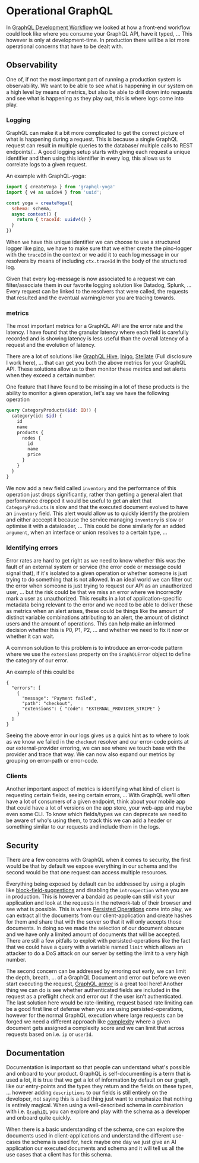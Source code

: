 
<CodeTheme />
<SEO
  title={documentProps.title}
  description={documentProps.description}
  keywords={documentProps.tags}
  image={documentProps.image}
/>

# Operational GraphQL

In [GraphQL Development Workflow](./graphql-development-workflow) we looked at how a front-end
workflow could look like where you consume your GraphQL API, have it typed, ... This however
is only at development-time. In production there will be a lot more operational concerns that
have to be dealt with.

## Observability

One of, if not the most important part of running a production system is observability. We want
to be able to see what is happening in our system on a high level by means of metrics, but also
be able to drill down into requests and see what is happening as they play out, this is where logs come
into play.

### Logging

GraphQL can make it a bit more complicated to get the correct picture of what is happening during
a request. This is because a single GraphQL request can result in multiple queries to the database/
multiple calls to REST endpoints/... A good logging setup starts with giving each request
a unique identifier and then using this identifier in every log, this allows us to correlate
logs to a given request.

An example with GraphQL-yoga:

```js
import { createYoga } from 'graphql-yoga'
import { v4 as uuidv4 } from 'uuid';

const yoga = createYoga({
  schema: schema,
  async context() {
    return { traceId: uuidv4() }
  }
})
```

When we have this unique identifier we can choose to use a structured logger like [pino](https://github.com/pinojs/pino),
we have to make sure that we either create the pino-logger with the `traceId` in the context or we add it to each log message
in our resolvers by means of including `ctx.traceId` in the body of the structured log.

Given that every log-message is now associated to a request we can filter/associate them in our favorite logging solution like Datadog, Splunk, ...
Every request can be linked to the resolvers that were called, the requests that resulted and the eventual warning/error you are tracing towards.

### metrics

The most important metrics for a GraphQL API are the error rate and the latency. I have found that the granular latency where
each field is carefully recorded and is showing latency is less useful than the overall latency of a request and the evolution
of latency.

There are a lot of solutions like [GraphQL Hive](https://the-guild.dev/graphql/hive), [Inigo](https://inigo.io),
[Stellate](https://stellate.co) (Full disclosure I work here), ... that can get you both the above metrics for your GraphQL API.
These solutions allow us to then monitor these metrics and set alerts when they exceed a certain number.

One feature that I have found to be missing in a lot of these products is the ability to monitor a given operation, let's say we
have the following operation

```graphql
query CategoryProducts($id: ID!) {
  category(id: $id) {
    id
    name
    products {
      nodes {
        id
        name
        price
      }
    }
  }
}
```

We now add a new field called `inventory` and the performance of this operation just drops significantly, rather than
getting a general alert that performance dropped it would be useful to get an alert that `CategoryProducts` is slow and
that the executed document evolved to have an `inventory` field. This alert would allow us to quickly identify the problem and
either acccept it because the service managing `inventory` is slow or optimise it with a dataloader, ... This could be done similarly
for an added `argument`, when an interface or union resolves to a certain type, ...

### Identifying errors

Error rates are hard to get right as we need to know whether this was the fault of an external system or service (the error code or message
could signal that), if it's isolated to a given operation or whether someone is just trying to do something that is not allowed.
In an ideal world we can filter out the error when someone is just trying to request our API as an unauthorized user, ... but the risk
could be that we miss an error where we incorrectly mark a user as unauthorized. This results in a lot of application-specific metadata
being relevant to the error and we need to be able to deliver these as metrics when an alert arises, these could be things like the amount
of distinct variable combinations attributing to an alert, the amount of distinct users and the amount of operations. This can help
make an informed decision whether this is P0, P1, P2, ... and whether we need to fix it now or whether it can wait.

A common solution to this problem is to introduce an error-code pattern where we use the `extensions` property on the `GraphQLError` object
to define the category of our error.

An example of this could be

```
{
  "errors": [
    {
      "message": "Payment failed",
      "path": "checkout",
      "extensions": { "code": "EXTERNAL_PROVIDER_STRIPE" }
    }
  ]
}
```

Seeing the above error in our logs gives us a quick hint as to where to look as we know we failed in the `checkout` resolver and
our error-code points at our external-provider erroring, we can see where we touch base with the provider and trace that way. We can
now also expand our metrics by grouping on error-path or error-code.

### Clients

Another important aspect of metrics is identifying what kind of client is requesting certain fields, seeing certain errors, ... With GraphQL
we'll often have a lot of consumers of a given endpoint, think about your mobile app that could have a lot of versions on the app store, your
web-app and maybe even some CLI. To know which fields/types we can deprecate we need to be aware of who's using them, to track this we can
add a header or something similar to our requests and include them in the logs.

## Security

There are a few concerns with GraphQL when it comes to security, the first would be that by default we expose everything in our schema
and the second would be that one request can access multiple resources.

Everything being exposed by default can be addressed by using a plugin like [block-field-suggestions](https://github.com/Escape-Technologies/graphql-armor/tree/main/packages/plugins/block-field-suggestions)
and disabling the `introspection` when you are in production. This is however a bandaid as people can still visit your application
and look at the requests in the network-tab of their browser and see what is possible. This is where [Persisted Operations](./persisted-operations)
come into play, we can extract all the documents from our client-application and create hashes for them and share that with the server so that
it will only accepts those documents. In doing so we made the selection of our document obscure and we have only a limited amount of documents
that will be accepted. There are still a few pitfalls to exploit with persisted-operations like the fact that we could have a query with a variable
named `limit` which allows an attacker to do a DoS attack on our server by setting the limit to a very high number.

The second concern can be addressed by erroring out early, we can limit the depth, breath, ... of a GraphQL Document and error out before we even
start executing the request, [GraphQL armor](https://github.com/Escape-Technologies/graphql-armor) is a great tool here! Another thing we can do is
see whether authenticated fields are included in the request as a preflight check and error out if the user isn't authenticated. The last solution here
would be rate-limiting, request based rate limiting can be a good first line of defense when you are using persisted-operations, however for the normal
GraphQL execution where large requests can be forged we need a different approach like [complexity](https://github.com/slicknode/graphql-query-complexity)
where a given document gets assigned a complexity score and we can limit that across requests based on i.e. `ip` or `userId`.

## Documentation

Documentation is important so that people can understand what's possible and onboard to your product. GraphQL is self-documenting is a term that is used a
lot, it is true that we get a lot of information by default on our graph, like our entry-points and the types they return and the fields on these types, ...
however adding `descriptions` to our fields is still entirely on the developer, not saying this is a bad thing just want to emphasize that nothing is entirely
magical. When using a well-described schema in combination with i.e. [`GraphiQL`](https://github.com/graphql/graphiql) you can explore and play with the
schema as a developer and onboard quite quickly.

When there is a basic understanding of the schema, one can explore the documents used in client-applications and understand the different use-cases the schema
is used for, heck maybe one day we just give an AI application our executed documents and schema and it will tell us all the use cases that a client has for
this schema.
